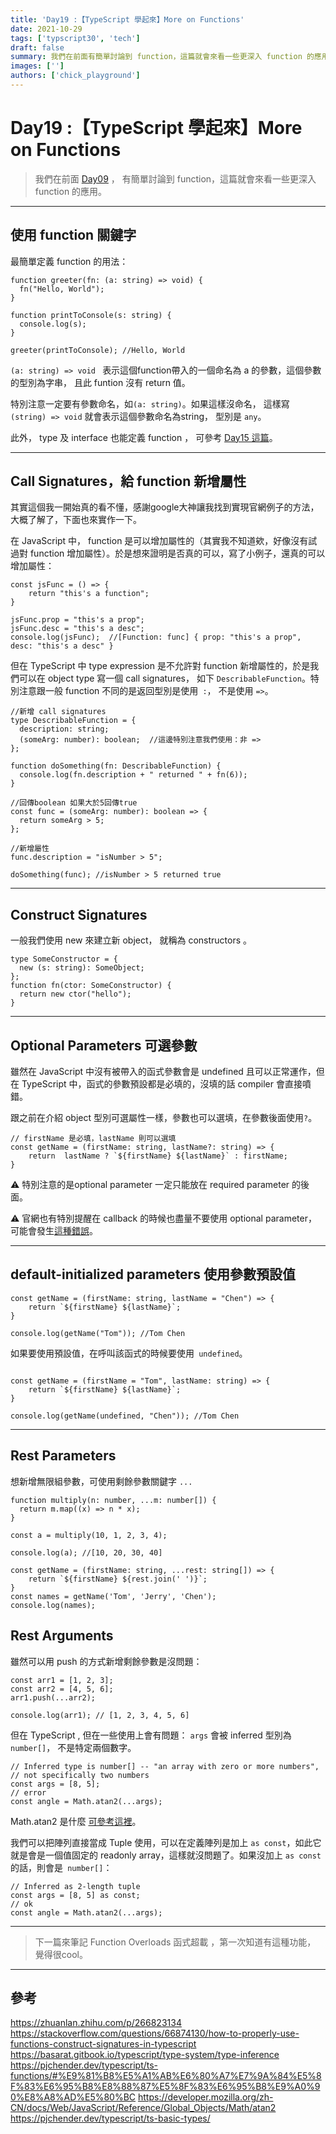 ```yaml
---
title: 'Day19 :【TypeScript 學起來】More on Functions'
date: 2021-10-29
tags: ['typscript30', 'tech']
draft: false
summary: 我們在前面有簡單討論到 function，這篇就會來看一些更深入 function 的應用。
images: ['']
authors: ['chick_playground']
---
```


# Day19 :【TypeScript 學起來】More on Functions

> 我們在前面 [Day09](https://ithelp.ithome.com.tw/articles/10270427) ， 有簡單討論到 function，這篇就會來看一些更深入 function 的應用。

---

## 使用 function 關鍵字

最簡單定義 function 的用法：

```javascript=
function greeter(fn: (a: string) => void) {
  fn("Hello, World");
}

function printToConsole(s: string) {
  console.log(s);
}

greeter(printToConsole); //Hello, World
```

`(a: string) => void ` 表示這個function帶入的一個命名為 a 的參數，這個參數的型別為字串， 且此 funtion 沒有 return 值。

特別注意一定要有參數命名，如`(a: string)`。如果這樣沒命名， 這樣寫 ` (string) => void` 就會表示這個參數命名為string， 型別是 `any`。

此外， type 及 interface 也能定義 function ， 可參考 [Day15 這篇](https://ithelp.ithome.com.tw/articles/10275208)。

---

## Call Signatures，給 function 新增屬性

其實這個我一開始真的看不懂，感謝google大神讓我找到實現官網例子的方法，大概了解了，下面也來實作一下。

在 JavaScript 中， function 是可以增加屬性的（其實我不知道欸，好像沒有試過對 function 增加屬性）。於是想來證明是否真的可以，寫了小例子，還真的可以增加屬性：

```javascript=
const jsFunc = () => {
    return "this's a function";
}

jsFunc.prop = "this's a prop";
jsFunc.desc = "this's a desc";
console.log(jsFunc);  //[Function: func] { prop: "this's a prop", desc: "this's a desc" }
```

但在 TypeScript 中 type expression 是不允許對 function 新增屬性的，於是我們可以在 object type 寫一個 call signatures， 如下 `DescribableFunction`。特別注意跟一般 function 不同的是返回型別是使用` :`， 不是使用 `=>`。

```typescript=
//新增 call signatures
type DescribableFunction = {
  description: string;
  (someArg: number): boolean;  //這邊特別注意我們使用：非 =>
};

function doSomething(fn: DescribableFunction) {
  console.log(fn.description + " returned " + fn(6));
}

//回傳boolean 如果大於5回傳true
const func = (someArg: number): boolean => {
  return someArg > 5;
};

//新增屬性
func.description = "isNumber > 5";

doSomething(func); //isNumber > 5 returned true

```

---

## Construct Signatures

一般我們使用 new 來建立新 object， 就稱為 constructors 。

```typescript=
type SomeConstructor = {
  new (s: string): SomeObject;
};
function fn(ctor: SomeConstructor) {
  return new ctor("hello");
}
```

---

## Optional Parameters 可選參數

雖然在 JavaScript 中沒有被帶入的函式參數會是 undefined 且可以正常運作，但在 TypeScript 中，函式的參數預設都是必填的，沒填的話 compiler 會直接噴錯。

跟之前在介紹 object 型別可選屬性一樣，參數也可以選填，在參數後面使用`?`。

```typescript=
// firstName 是必填，lastName 則可以選填
const getName = (firstName: string, lastName?: string) => {
    return  lastName ? `${firstName} ${lastName}` : firstName;
}
```

⚠️ 特別注意的是optional parameter 一定只能放在 required parameter 的後面。

⚠️ 官網也有特別提醒在 callback 的時候也盡量不要使用 optional parameter， 可能會發生[這種錯誤](https://www.typescriptlang.org/docs/handbook/2/functions.html#optional-parameters-in-callbacks)。

---

## default-initialized parameters 使用參數預設值

```typescript=
const getName = (firstName: string, lastName = "Chen") => {
    return `${firstName} ${lastName}`;
}

console.log(getName("Tom")); //Tom Chen
```

如果要使用預設值，在呼叫該函式的時候要使用` undefined`。

```typescript=

const getName = (firstName = "Tom", lastName: string) => {
    return `${firstName} ${lastName}`;
}

console.log(getName(undefined, "Chen")); //Tom Chen

```

---

## Rest Parameters

想新增無限組參數，可使用剩餘參數關鍵字 `...`

```typescript=
function multiply(n: number, ...m: number[]) {
  return m.map((x) => n * x);
}

const a = multiply(10, 1, 2, 3, 4);

console.log(a); //[10, 20, 30, 40]
```

```typescript=
const getName = (firstName: string, ...rest: string[]) => {
    return `${firstName} ${rest.join(' ')}`;
}
const names = getName('Tom', 'Jerry', 'Chen');
console.log(names);
```

## Rest Arguments

雖然可以用 push 的方式新增剩餘參數是沒問題：

```typescript=
const arr1 = [1, 2, 3];
const arr2 = [4, 5, 6];
arr1.push(...arr2);

console.log(arr1); // [1, 2, 3, 4, 5, 6]
```

但在 TypeScript , 但在一些使用上會有問題：
`args` 會被 inferred 型別為 `number[]`， 不是特定兩個數字。

```typescript=
// Inferred type is number[] -- "an array with zero or more numbers",
// not specifically two numbers
const args = [8, 5];
// error
const angle = Math.atan2(...args);
```

Math.atan2 是什麼 [可參考這裡](https://developer.mozilla.org/zh-CN/docs/Web/JavaScript/Reference/Global_Objects/Math/atan2)。

我們可以把陣列直接當成 Tuple 使用，可以在定義陣列是加上 `as const`，如此它就是會是一個值固定的 readonly array，這樣就沒問題了。如果沒加上 `as const` 的話，則會是` number[]`：

```typescript=
// Inferred as 2-length tuple
const args = [8, 5] as const;
// ok
const angle = Math.atan2(...args);
```

---

> 下一篇來筆記 Function Overloads 函式超載 ，第一次知道有這種功能， 覺得很cool。

---

## 參考

https://zhuanlan.zhihu.com/p/266823134
https://stackoverflow.com/questions/66874130/how-to-properly-use-functions-construct-signatures-in-typescript
https://basarat.gitbook.io/typescript/type-system/type-inference
https://pjchender.dev/typescript/ts-functions/#%E9%81%B8%E5%A1%AB%E6%80%A7%E7%9A%84%E5%8F%83%E6%95%B8%E8%88%87%E5%8F%83%E6%95%B8%E9%A0%90%E8%A8%AD%E5%80%BC
https://developer.mozilla.org/zh-CN/docs/Web/JavaScript/Reference/Global_Objects/Math/atan2
https://pjchender.dev/typescript/ts-basic-types/
